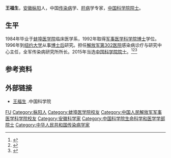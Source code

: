 {{expand|time=2016-09-26T08:45:10+00:00}}
{{refimprove|time=2016-09-26T08:45:10+00:00}}
'''王福生'''{{BD|1962年|8月}}，[[安徽|安徽]][[枞阳|枞阳]]人，中国[[传染病|传染病]]学、[[肝病|肝病]]学专家，[[中国科学院院士|中国科学院院士]]。

== 生平 ==
1984年毕业于[[蚌埠医学院|蚌埠医学院]]临床医学系，1992年取得[[军事医学科学院|军事医学科学院]][[博士|博士]]学位。1996年到[[纽约大学|纽约大学]]从事[[博士后|博士后]]研究。担任[[解放军第302医院|解放军第302医院]]感染病诊疗与研究中心主任，全军传染病研究所所长。2015年当选[[中国科学院院士|中国科学院院士]]。<ref >{{cite web |url=http://www.cunet.com.cn/daxue/HTML/226558.html |language= |title=蚌埠医学院校友陈孝平、王福生当选中国科学院院士 |publisher=蚌埠医学院 |date=2015-12-08 |accessdate= |archive-url=https://web.archive.org/web/20160326165948/http://www.cunet.com.cn/daxue/HTML/226558.html |archive-date=2016-03-26 |dead-url=yes }}</ref><ref >{{cite web |url=http://www.ahmu.edu.cn/s/1/t/3/c4/b6/info50358.htm |language= |title=中国科学院院士王福生教授受聘我校名誉教授 |publisher=安徽医科大学 |date=2016-04-25 |accessdate= |archive-date=2016-10-20 |archive-url=https://web.archive.org/web/20161020221331/http://www.ahmu.edu.cn/s/1/t/3/c4/b6/info50358.htm |dead-url=no }}</ref><ref >{{cite web |url=http://mingren.maigoo.com/20767.html |language= |title=王福生-中国科学院院士介绍 |publisher=买购网 |date= |accessdate=2016-09 |archive-url=https://web.archive.org/web/20160927082247/http://mingren.maigoo.com/20767.html |archive-date=2016-09-27 |dead-url=yes }}</ref>

== 参考资料 ==
{{reflist}}

== 外部链接 ==
* [http://casad.cas.cn/aca/374/smkxhyxxb-201512-t20151224_4502210.html 王福生] {{Wayback|url=http://casad.cas.cn/aca/374/smkxhyxxb-201512-t20151224_4502210.html |date=20170305001949 }}.中国科学院

{{中国科学院生命科学和医学学部院士}}

{{Authority control}}
{{DEFAULTSORT:Wang王}}
[[Category:王姓|FU]]
[[Category:枞阳人|Category:枞阳人]]
[[Category:蚌埠医学院校友|Category:蚌埠医学院校友]]
[[Category:中国人民解放军军事医学科学院校友|Category:中国人民解放军军事医学科学院校友]]
[[Category:安徽科学家|Category:安徽科学家]]
[[Category:中国科学院生命科学和医学学部院士|Category:中国科学院生命科学和医学学部院士]]
[[Category:中华人民共和国传染病学家|Category:中华人民共和国传染病学家]]